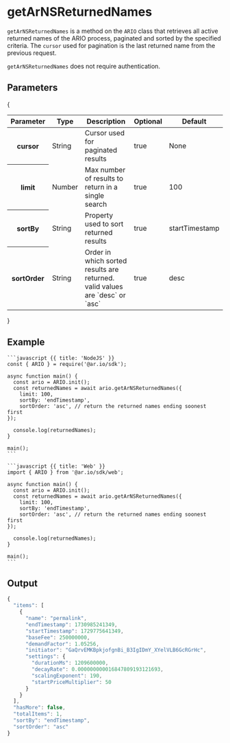 
<HeroPattern />

# getArNSReturnedNames

`getArNSReturnedNames` is a method on the `ARIO` class that retrieves all active returned names of the ARIO process, paginated and sorted by the specified criteria. The `cursor` used for pagination is the last returned name from the previous request.

`getArNSReturnedNames` does not require authentication.

## Parameters

{
<div style={{textAlign: "center"}}>
    <table className="inline-table">
    <thead>
    <tr>
        <th>Parameter</th>
        <th>Type</th>
        <th>Description</th>
        <th>Optional</th>
        <th>Default</th>
    </tr>
    </thead>
    <tbody>
    <tr>
        <th>cursor</th>
        <td>String</td>
        <td>Cursor used for paginated results</td>
        <td>true</td>
        <td>None</td>
    </tr>
    <tr>
        <th>limit</th>
        <td>Number</td>
        <td>Max number of results to return in a single search</td>
        <td>true</td>
        <td>100</td>
    </tr>
    <tr>
        <th>sortBy</th>
        <td>String</td>
        <td>Property used to sort returned results</td>
        <td>true</td>
        <td>startTimestamp</td>
    </tr>
    <tr>
        <th>sortOrder</th>
        <td>String</td>
        <td>Order in which sorted results are returned. valid values are `desc` or `asc`</td>
        <td>true</td>
        <td>desc</td>
    </tr>
    </tbody>
    </table>
</div>
}

## Example

<CodeGroup title="getArNSReturnedNames">

    ```javascript {{ title: 'NodeJS' }}
    const { ARIO } = require('@ar.io/sdk');

    async function main() {
      const ario = ARIO.init();
      const returnedNames = await ario.getArNSReturnedNames({
        limit: 100,
        sortBy: 'endTimestamp',
        sortOrder: 'asc', // return the returned names ending soonest first
    });

      console.log(returnedNames);
    }

    main();
    ```

    ```javascript {{ title: 'Web' }}
    import { ARIO } from '@ar.io/sdk/web';

    async function main() {
      const ario = ARIO.init();
      const returnedNames = await ario.getArNSReturnedNames({
        limit: 100,
        sortBy: 'endTimestamp',
        sortOrder: 'asc', // return the returned names ending soonest first
    });

      console.log(returnedNames);
    }

    main();
    ```

</CodeGroup>


## Output

```typescript
{
  "items": [
    {
      "name": "permalink",
      "endTimestamp": 1730985241349,
      "startTimestamp": 1729775641349,
      "baseFee": 250000000,
      "demandFactor": 1.05256,
      "initiator": "GaQrvEMKBpkjofgnBi_B3IgIDmY_XYelVLB6GcRGrHc",
      "settings": {
        "durationMs": 1209600000,
        "decayRate": 0.000000000016847809193121693,
        "scalingExponent": 190,
        "startPriceMultiplier": 50
      }
    }
  ],
  "hasMore": false,
  "totalItems": 1,
  "sortBy": "endTimestamp",
  "sortOrder": "asc"
}
```
